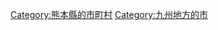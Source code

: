 {{Commonscat|Aso, Kumamoto}}
{{Catmore}}

{{DEFAULTSORT:Aso-shi}}
[[Category:熊本縣的市町村|Category:熊本縣的市町村]]
[[Category:九州地方的市|Category:九州地方的市]]